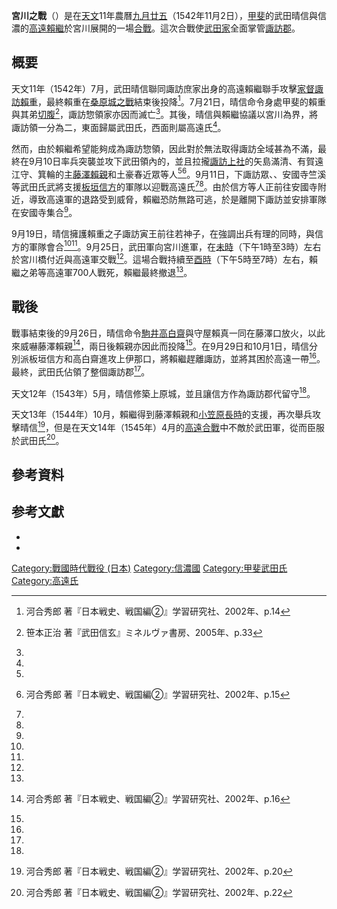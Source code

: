{{Infobox Military Conflict|
battle_name= 宮川之戰
|campaign= 
|image= 
|caption= 
|conflict= [[戰國時代_(日本)|戰國時代]]
|date= [[天文_(後奈良天皇)|天文]]11年農曆[[九月廿五|九月廿五]]（1542年11月2日）
|place= [[信濃國|信濃]]宮川（現[[長野縣|長野縣]]境內）
|result= 武田軍獲勝
|combatant1= [[File:Takeda_mon.svg|17px]][[武田氏|武田氏]]
|combatant2= {{Link-ja|高遠氏|高遠氏}}
|commander1= [[File:Takeda_mon.svg|17px]][[武田晴信|武田晴信]]
|commander2= [[高遠賴繼|高遠賴繼]]
|strength1= 
|strength2= 
|casualties1= 
|casualties2= 
|}}
'''宮川之戰'''（{{jpn|j=宮川の戦い|hg=みやがわのたたかい|rm=Miyagawanotatakai}}）是在[[天文_(後奈良天皇)|天文]]11年農曆[[九月廿五|九月廿五]]（1542年11月2日），[[甲斐國|甲斐]]的武田晴信與信濃的[[高遠賴繼|高遠賴繼]]於宮川展開的一場[[戰役|合戰]]。這次合戰使[[武田氏|武田家]]全面掌管[[諏訪郡|諏訪郡]]。

== 概要 ==
天文11年（1542年）7月，武田晴信聯同諏訪庶家出身的高遠賴繼聯手攻擊{{Link-ja|諏訪氏|諏訪氏|諏訪惣領家}}[[家督|家督]][[諏訪賴重|諏訪賴重]]，最終賴重在[[桑原城之戰|桑原城之戰]]結束後投降<ref name="河合p14">{{ja}} 河合秀郎 著『日本戦史、戦国編②』学習研究社、2002年、p.14</ref>。7月21日，晴信命令身處甲斐的賴重與其弟{{Link-ja|諏訪賴高|諏訪頼高}}[[切腹|切腹]]<ref name="笹本p33">{{ja}} 笹本正治 著『武田信玄』ミネルヴァ書房、2005年、p.33</ref>，諏訪惣領家亦因而滅亡<ref name="河合p14"/>。其後，晴信與賴繼協議以宮川為界，將諏訪領一分為二，東面歸屬武田氏，西面則屬高遠氏<ref name="河合p14"/>。

然而，由於賴繼希望能夠成為諏訪惣領，因此對於無法取得諏訪全域甚為不滿，最終在9月10日率兵突襲並攻下武田領內的{{Link-ja|上原城|上原城}}，並且拉攏[[諏訪大社|諏訪上社]]的矢島滿清、有賀遠江守、{{Link-ja|伊那郡|伊那郡}}箕輪的{{Link-ja|福與城|福与城}}主[[藤澤賴親|藤澤賴親]]和土豪春近眾等人<ref name="笹本p33"/><ref name="河合p15">{{ja}} 河合秀郎 著『日本戦史、戦国編②』学習研究社、2002年、p.15</ref>。9月11日，下諏訪眾、{{Link-ja|諏訪滿隆|諏訪満隆}}、安國寺竺溪等武田氏武將支援[[板垣信方|板垣信方]]的軍隊以迎戰高遠氏<ref name="笹本p33"/><ref name="河合p15"/>。由於信方等人正前往安國寺附近，導致高遠軍的退路受到威脅，賴繼恐防無路可逃，於是離開下諏訪並安排軍隊在安國寺集合<ref name="河合p15"/>。

9月19日，晴信擁護賴重之子諏訪寅王前往若神子，在強調出兵有理的同時，與信方的軍隊會合<ref name="笹本p33"/><ref name="河合p15"/>。9月25日，武田軍向宮川進軍，在[[未時|未時]]（下午1時至3時）左右於宮川橋付近與高遠軍交戰<ref name="河合p15"/>。這場合戰持續至[[酉時|酉時]]（下午5時至7時）左右，賴繼之弟{{Link-ja|高遠賴宗|高遠頼宗}}等高遠軍700人戰死，賴繼最終撤退<ref name="河合p15"/>。

== 戰後 ==
戰事結束後的9月26日，晴信命令[[駒井高白齋|駒井高白齋]]與守屋賴真一同在藤澤口放火，以此來威嚇藤澤賴親<ref name="河合p16">{{ja}} 河合秀郎 著『日本戦史、戦国編②』学習研究社、2002年、p.16</ref>，兩日後賴親亦因此而投降<ref name="河合p16"/>。在9月29日和10月1日，晴信分別派板垣信方和高白齋進攻上伊那口，將賴繼趕離諏訪，並將其困於高遠一帶<ref name="河合p16"/>。最終，武田氏佔領了整個諏訪郡<ref name="河合p16"/>。

天文12年（1543年）5月，晴信修築上原城，並且讓信方作為諏訪郡代留守<ref name="笹本p33"/>。

天文13年（1544年）10月，賴繼得到藤澤賴親和[[小笠原長時|小笠原長時]]的支援，再次舉兵攻擊晴信<ref name="河合p20">{{ja}} 河合秀郎 著『日本戦史、戦国編②』学習研究社、2002年、p.20</ref>，但是在天文14年（1545年）4月的[[高遠合戰|高遠合戰]]中不敵於武田軍，從而臣服於武田氏<ref name="河合p22">{{ja}} 河合秀郎 著『日本戦史、戦国編②』学習研究社、2002年、p.22</ref>。

== 參考資料 ==
{{Reflist}}

== 参考文獻 ==
*{{ja icon}}{{cite book|script-title=ja:《日本戦史、戦国編②》|isbn=978-4-059-01099-9 |publisher=[[學習控股|學習研究社]] |author=河合秀郎}}
*{{ja icon}}{{cite book|script-title=ja:《武田信玄》|isbn=978-4-623-04500-6 |publisher={{Link-ja|密涅瓦書房|ミネルヴァ書房}} |author={{Link-ja|笹本正治|笹本正治}}}}

{{DEFAULTSORT:Miyagawanotatakai}}
[[Category:戰國時代戰役_(日本)|Category:戰國時代戰役 (日本)]]
[[Category:信濃國|Category:信濃國]]
[[Category:甲斐武田氏|Category:甲斐武田氏]]
[[Category:高遠氏|Category:高遠氏]]